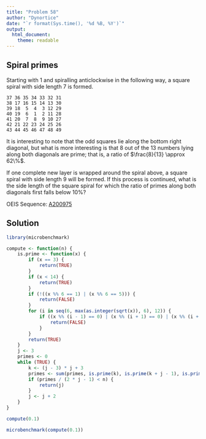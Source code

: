 ```yaml
---
title: "Problem 58"
author: "Dynortice"
date: "`r format(Sys.time(), '%d %B, %Y')`"
output:
  html_document:
    theme: readable
---
```

## Spiral primes

Starting with $1$ and spiralling anticlockwise in the following way, a square spiral with side length $7$ is formed.
```
37 36 35 34 33 32 31
38 17 16 15 14 13 30
39 18  5  4  3 12 29
40 19  6  1  2 11 28
41 20  7  8  9 10 27
42 21 22 23 24 25 26
43 44 45 46 47 48 49
```
It is interesting to note that the odd squares lie along the bottom right diagonal, but what is more interesting is that $8$ out of the $13$ numbers lying along both diagonals are prime; that is, a ratio of $\frac{8}{13} \approx 62\%$.

If one complete new layer is wrapped around the spiral above, a square spiral with side length $9$ will be formed. If this process is continued, what is the side length of the square spiral for which the ratio of primes along both diagonals first falls below $10\%$?

OEIS Sequence: [A200975](https://oeis.org/A200975)

## Solution
```r
library(microbenchmark)
```
```r
compute <- function(n) {
    is.prime <- function(x) {
        if (x == 3) {
            return(TRUE)
        }
        if (x < 14) {
            return(TRUE)
        }
        if (!((x %% 6 == 1) | (x %% 6 == 5))) {
            return(FALSE)
        }
        for (i in seq(6, max(as.integer(sqrt(x)), 6), 12)) {
            if ((x %% (i - 1) == 0) | (x %% (i + 1) == 0) | (x %% (i + 7) == 0)) {
                return(FALSE)
            }
        }
        return(TRUE)
    }
    j <- 3
    primes <- 0
    while (TRUE) {
        k <- (j - 3) * j + 3
        primes <- sum(primes, is.prime(k), is.prime(k + j - 1), is.prime(k + 2 * j - 2))
        if (primes / (2 * j - 1) < n) {
            return(j)
        }
        j <- j + 2
    }
}
```
```r
compute(0.1)
```
```r
microbenchmark(compute(0.1))
```
